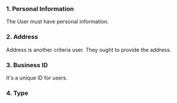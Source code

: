 ### 1. Personal Information

The User must have personal information.

### 2. Address

Address is another criteria user. They ought to provide the address.

### 3. Business ID

It's a unique ID for users.

### 4. Type

